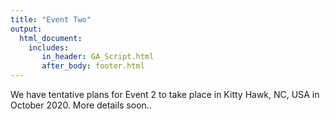 ```yaml
---
title: "Event Two"
output: 
  html_document:
    includes:
       in_header: GA_Script.html
       after_body: footer.html
---
```


We have tentative plans for Event 2 to take place in Kitty Hawk, NC, USA in October 2020. More details soon..